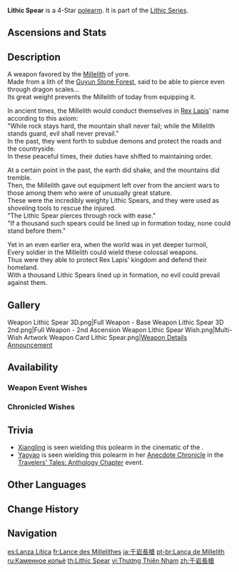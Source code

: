 {{Weapon Infobox
|title          = Lith&shy;ic Spear
|id             = 13406
|image          = <gallery>
Weapon_Lithic Spear.png|Base
Weapon Lithic Spear 2nd.png|2nd Ascension
</gallery>
|type           = Polearm
|series         = Lithic
|obtain         = Weapon Event Wishes
|releaseDate    = 2021-02-23
|quality        = 4
|base_atk       = 44
|2nd_stat_type  = ATK
|2nd_stat       = 6%
|passive        = Lithic Axiom: Unity
|effect         = For every character in the party who hails from Liyue, the character who equips this weapon gains (var1)% ATK increase and a (var2)% CRIT Rate increase. This effect stacks up to 4 times.
|eff_rank1_var1 = 7
|eff_rank2_var1 = 8
|eff_rank3_var1 = 9
|eff_rank4_var1 = 10
|eff_rank5_var1 = 11
|eff_rank1_var2 = 3
|eff_rank2_var2 = 4
|eff_rank3_var2 = 5
|eff_rank4_var2 = 6
|eff_rank5_var2 = 7
|eff_att1       = ATK
|eff_att2       = CRIT Rate
|eff_att3       = Effect By Party Region
}}
{{Description|A spear forged from the rocks of the Guyun Stone Forest. Its hardness knows no equal.}}
'''Lithic Spear''' is a 4-Star [[polearm]]. It is part of the [[Lithic Series]].

==Ascensions and Stats==
{{Weapon Ascensions and Stats
|ascendMat1 = Grain of Aerosiderite
|ascendMat2 = Piece of Aerosiderite
|ascendMat3 = Bit of Aerosiderite
|ascendMat4 = Chunk of Aerosiderite
|bossMat1   = Fragile Bone Shard
|bossMat2   = Sturdy Bone Shard
|bossMat3   = Fossilized Bone Shard
|commonMat1 = Firm Arrowhead
|commonMat2 = Sharp Arrowhead
|commonMat3 = Weathered Arrowhead
}}

==Description==
A weapon favored by the [[Millelith]] of yore.<br>
Made from a lith of the [[Guyun Stone Forest]], said to be able to pierce even through dragon scales...<br>
Its great weight prevents the Millelith of today from equipping it.

In ancient times, the Millelith would conduct themselves in [[Rex Lapis]]' name according to this axiom:<br>
"While rock stays hard, the mountain shall never fail; while the Millelith stands guard, evil shall never prevail."<br>
In the past, they went forth to subdue demons and protect the roads and the countryside.<br>
In these peaceful times, their duties have shifted to maintaining order.

At a certain point in the past, the earth did shake, and the mountains did tremble.<br>
Then, the Millelith gave out equipment left over from the ancient wars to those among them who were of unusually great stature.<br>
These were the incredibly weighty Lithic Spears, and they were used as shoveling tools to rescue the injured.<br>
"The Lithic Spear pierces through rock with ease."<br>
"If a thousand such spears could be lined up in formation today, none could stand before them."

Yet in an even earlier era, when the world was in yet deeper turmoil,<br>
Every soldier in the Millelith could wield these colossal weapons.<br>
Thus were they able to protect Rex Lapis' kingdom and defend their homeland.<br>
With a thousand Lithic Spears lined up in formation, no evil could prevail against them.

==Gallery==
<gallery>
Weapon Lithic Spear 3D.png|Full Weapon - Base
Weapon Lithic Spear 3D 2nd.png|Full Weapon - 2nd Ascension
Weapon Lithic Spear Wish.png|Multi-Wish Artwork
Weapon Card Lithic Spear.png|[https://x.com/GenshinImpact/status/1363340265461702657 Weapon Details Announcement]
</gallery>

==Availability==
===Weapon Event Wishes===
{{Featured}}

===Chronicled Wishes===
{{Featured|chronicled=1}}

==Trivia==
* [[Xiangling]] is seen wielding this polearm in the cinematic of the {{Quest|Three to Get Ready, and Here We Go}}.
* [[Yaoyao]] is seen wielding this polearm in her [[Travelers' Tales: Anthology Chapter/Story|Anecdote Chronicle]] in the [[Travelers' Tales: Anthology Chapter]] event.

==Other Languages==
{{Other Languages
|1_en      = Lithic Spear
|1_zhs     = 千岩长枪
|1_zhs_rm  = Qiān'yán Chángqiāng
|1_zht     = 千岩長槍
|1_zht_rm  = Qiān'yán Chángqiāng
|1_zh_tl   = {{Lex|Millelith (prefix)|zh}} Spear
|1_ja      = 千岩長槍
|1_ja_rm   = Sengan Chousou
|1_ja_tl   = {{Lex|Millelith (prefix)|ja}} Long Spear
|1_ko      = 천암장창
|1_ko_tl   = {{Lex|Millelith (prefix)|ko}} Long Spear
|1_es      = Lanza Lítica
|1_es_tl   = Lithic Spear
|1_fr      = Lance des Millelithes
|1_fr_tl   = Millelith Spear
|1_ru      = Каменное копьё
|1_ru_tl   = Stone Spear
|1_th      = Lithic Spear
|1_vi      = Thương Thiên Nham
|1_vi_tl   = {{Lex|Millelith (prefix)|vi}} Spear
|1_de      = Millelithenlanze
|1_de_tl   = Millelith Lance
|1_id      = Lithic Spear
|1_pt      = Lança de Millelith
|1_pt_tl   = Millelith Spear
|1_tr      = Taş Mızrak
|1_tr_tl   = Stone Spear
|1_it      = Lancia litica
|1_it_tl   = Lithic Spear

|Transclude= Lithic Blade;2
}}

==Change History==
{{Change History|1.3}}

==Navigation==
{{Weapons by Series Navbox|series=Lithic}}
{{Weapon Navbox|Polearms}}

[[es:Lanza Lítica]]
[[fr:Lance des Millelithes]]
[[ja:千岩長槍]]
[[pt-br:Lança de Millelith]]
[[ru:Каменное копьё]]
[[th:Lithic Spear]]
[[vi:Thương Thiên Nham]]
[[zh:千岩長槍]]